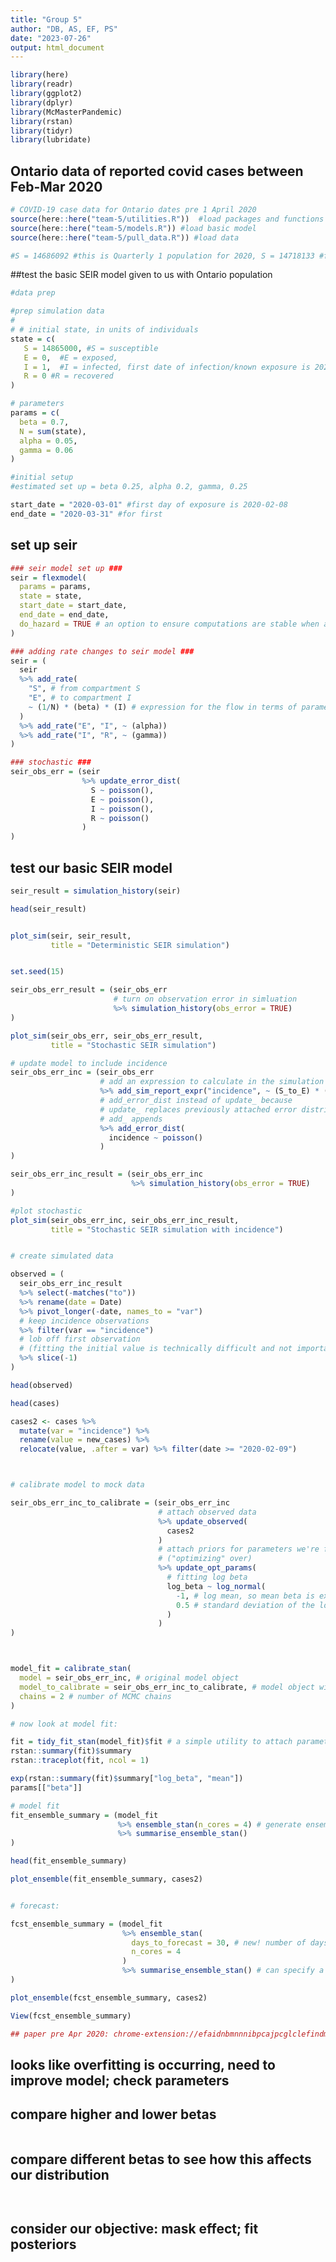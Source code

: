 ```yaml
---
title: "Group 5"
author: "DB, AS, EF, PS"
date: "2023-07-26"
output: html_document
---
```


```r
library(here)
library(readr)
library(ggplot2)
library(dplyr)
library(McMasterPandemic)
library(rstan)
library(tidyr)
library(lubridate)
```

## Ontario data of reported covid cases between Feb-Mar 2020
```r
# COVID-19 case data for Ontario dates pre 1 April 2020
source(here::here("team-5/utilities.R"))  #load packages and functions
source(here::here("team-5/models.R")) #load basic model
source(here::here("team-5/pull_data.R")) #load data

#S = 14686092 #this is Quarterly 1 population for 2020, S = 14718133 #for Q2 2020
```

##test the basic SEIR model given to us with Ontario population
```r
#data prep

#prep simulation data
# 
# # initial state, in units of individuals
state = c(
   S = 14865000, #S = susceptible
   E = 0,  #E = exposed,
   I = 1,  #I = infected, first date of infection/known exposure is 2020-02-08
   R = 0 #R = recovered
)

# parameters
params = c(
  beta = 0.7,
  N = sum(state),
  alpha = 0.05,
  gamma = 0.06
)

#initial setup
#estimated set up = beta 0.25, alpha 0.2, gamma, 0.25

start_date = "2020-03-01" #first day of exposure is 2020-02-08
end_date = "2020-03-31" #for first


```

## set up seir
```r
### seir model set up ###
seir = flexmodel(
  params = params,
  state = state,
  start_date = start_date,
  end_date = end_date,
  do_hazard = TRUE # an option to ensure computations are stable when any of the state variables approach zero (keep this switched on!)
)

### adding rate changes to seir model ###
seir = (
  seir
  %>% add_rate(
    "S", # from compartment S
    "E", # to compartment I
    ~ (1/N) * (beta) * (I) # expression for the flow in terms of parameters and state variables, as a formula
  )
  %>% add_rate("E", "I", ~ (alpha))
  %>% add_rate("I", "R", ~ (gamma))     
)

### stochastic ###
seir_obs_err = (seir
                %>% update_error_dist(
                  S ~ poisson(),
                  E ~ poisson(),
                  I ~ poisson(),
                  R ~ poisson()
                )
)

```

## test our basic SEIR model
```r

seir_result = simulation_history(seir)

head(seir_result)


plot_sim(seir, seir_result,
         title = "Deterministic SEIR simulation")


set.seed(15)

seir_obs_err_result = (seir_obs_err
                       # turn on observation error in simluation
                       %>% simulation_history(obs_error = TRUE)
)

plot_sim(seir_obs_err, seir_obs_err_result,
         title = "Stochastic SEIR simulation")

# update model to include incidence
seir_obs_err_inc = (seir_obs_err
                    # add an expression to calculate in the simulation report
                    %>% add_sim_report_expr("incidence", ~ (S_to_E) * (S))
                    # add_error_dist instead of update_ because 
                    # update_ replaces previously attached error distributions
                    # add_ appends
                    %>% add_error_dist( 
                      incidence ~ poisson()
                    )
)

seir_obs_err_inc_result = (seir_obs_err_inc
                           %>% simulation_history(obs_error = TRUE)
)

#plot stochastic
plot_sim(seir_obs_err_inc, seir_obs_err_inc_result,
         title = "Stochastic SEIR simulation with incidence")


# create simulated data

observed = (
  seir_obs_err_inc_result
  %>% select(-matches("to"))
  %>% rename(date = Date)
  %>% pivot_longer(-date, names_to = "var")
  # keep incidence observations
  %>% filter(var == "incidence")
  # lob off first observation 
  # (fitting the initial value is technically difficult and not important to figure out here)
  %>% slice(-1)
)

head(observed)

head(cases)

cases2 <- cases %>% 
  mutate(var = "incidence") %>% 
  rename(value = new_cases) %>% 
  relocate(value, .after = var) %>% filter(date >= "2020-02-09")



# calibrate model to mock data

seir_obs_err_inc_to_calibrate = (seir_obs_err_inc
                                 # attach observed data
                                 %>% update_observed(
                                   cases2
                                 )
                                 # attach priors for parameters we're fitting
                                 # ("optimizing" over)
                                 %>% update_opt_params(
                                   # fitting log beta
                                   log_beta ~ log_normal(
                                     -1, # log mean, so mean beta is exp(-1) = 0.36
                                     0.5 # standard deviation of the log normal prior
                                   )
                                 )
)



model_fit = calibrate_stan(
  model = seir_obs_err_inc, # original model object
  model_to_calibrate = seir_obs_err_inc_to_calibrate, # model object with observed data and priors
  chains = 2 # number of MCMC chains
)

# now look at model fit:

fit = tidy_fit_stan(model_fit)$fit # a simple utility to attach parameter names to stan output
rstan::summary(fit)$summary
rstan::traceplot(fit, ncol = 1)

exp(rstan::summary(fit)$summary["log_beta", "mean"])
params[["beta"]]

# model fit
fit_ensemble_summary = (model_fit
                        %>% ensemble_stan(n_cores = 4) # generate ensemble in parallel
                        %>% summarise_ensemble_stan()
)

head(fit_ensemble_summary)

plot_ensemble(fit_ensemble_summary, cases2)


# forecast:

fcst_ensemble_summary = (model_fit
                         %>% ensemble_stan(
                           days_to_forecast = 30, # new! number of days to forecast
                           n_cores = 4
                         )
                         %>% summarise_ensemble_stan() # can specify a different quantile vector here: see documentation
)

plot_ensemble(fcst_ensemble_summary, cases2)

View(fcst_ensemble_summary)

## paper pre Apr 2020: chrome-extension://efaidnbmnnnibpcajpcglclefindmkaj/https://www.medrxiv.org/content/10.1101/2020.03.24.20042705v1.full.pdf


``` 

## looks like overfitting is occurring, need to improve model; check parameters
## compare higher and lower betas

```r


```

## compare different betas to see how this affects our distribution
```r

```


```r
```

## consider our objective: mask effect; fit posteriors 

```fit

```